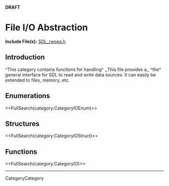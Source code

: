 <!-- #master-page:CategoryTemplate -->
<!-- #master-date:Unknown-Date -->
<!-- format wiki -->
<!-- language en -->
'''DRAFT'''

= File I/O Abstraction =

'''Include File(s):'''  [http://hg.libsdl.org/SDL/file/68dfd6df47da/include/SDL_rwops.h SDL_rwops.h]


== Introduction ==
^This category contains functions for handling^ ,,This file provides a,, ^the^ general interface for SDL to read and write data sources.  It can easily be extended to files, memory, etc.

== Enumerations ==
<<FullSearch(category:CategoryIOEnum)>>

== Structures ==
<<FullSearch(category:CategoryIOStruct)>>

== Functions ==

<<FullSearch(category:CategoryIO)>>

----
CategoryCategory
